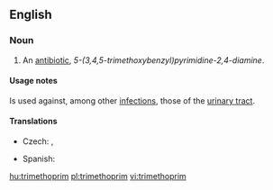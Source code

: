 ==English==
{{wikipedia}}
===Noun===
{{en-noun|-}}

# {{pharmaceutical drug}} An [[antibiotic]], ''5-(3,4,5-trimethoxybenzyl)pyrimidine-2,4-diamine''.

====Usage notes====
Is used against, among other [[infection]]s, those of the [[urinary tract]].

====Translations====
{{trans-top|antibiotic}}
* Czech: {{t-|cs|trimethoprim|m}}, {{t|cs|trimetoprim|m}}
{{trans-mid}}
* Spanish: {{t-|es|trimetoprima|f}}
{{trans-bottom}}

[[hu:trimethoprim]]
[[pl:trimethoprim]]
[[vi:trimethoprim]]